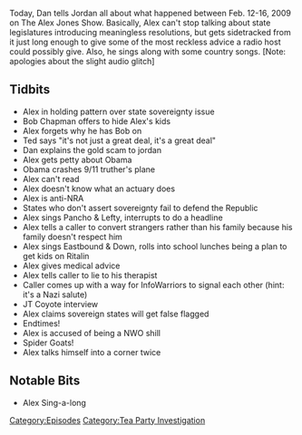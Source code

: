 {{Episode
    | title             = February 12-16, 2009
    | caption           = [https://knowledgefight.libsyn.com/knowledge-fight-february-12-16-2009 Listen to this episode on Libsyn]
    | episodeNumber     = 183
    | length            = 01:38:08
    | airDate           = July 23, 2018
    | coverageStartDate = February 12, 2009
    | coverageEndDate   = February 16, 2009
    | episodeType       = [[:Category:Tea Party Investigation|Tea Party Investigation]]
    | appearance        = [[Mark Dice]], [[Bob Chapman]], [[Ted Anderson]], [[JT Coyote]]
    | previousEpisode   = [[InfoWars Roulette 2|InfoWars Roulette #2]]
    | nextEpisode       = [[184: Godly Particles and Illiteracy]]
}}

{{Stub}}

Today, Dan tells Jordan all about what happened between Feb. 12-16, 2009 on The Alex Jones Show. Basically, Alex can't stop talking about state legislatures introducing meaningless resolutions, but gets sidetracked from it just long enough to give some of the most reckless advice a radio host could possibly give. Also, he sings along with some country songs. [Note: apologies about the slight audio glitch]

==Tidbits==

*Alex in holding pattern over state sovereignty issue
*Bob Chapman offers to hide Alex's kids
*Alex forgets why he has Bob on
*Ted says "it's not just a great deal, it's a great deal"
*Dan explains the gold scam to jordan
*Alex gets petty about Obama
*Obama crashes 9/11 truther's plane
*Alex can't read
*Alex doesn't know what an actuary does
*Alex is anti-NRA
*States who don't assert sovereignty fail to defend the Republic
*Alex sings Pancho & Lefty, interrupts to do a headline
*Alex tells a caller to convert strangers rather than his family because his family doesn't respect him
*Alex sings Eastbound & Down, rolls into school lunches being a plan to get kids on Ritalin
*Alex gives medical advice
*Alex tells caller to lie to his therapist
*Caller comes up with a way for InfoWarriors to signal each other (hint: it's a Nazi salute)
*JT Coyote interview
*Alex claims sovereign states will get false flagged
*Endtimes!
*Alex is accused of being a NWO shill
*Spider Goats!
*Alex talks himself into a corner twice

==Notable Bits==

*Alex Sing-a-long

[[Category:Episodes]]
[[Category:Tea Party Investigation]]